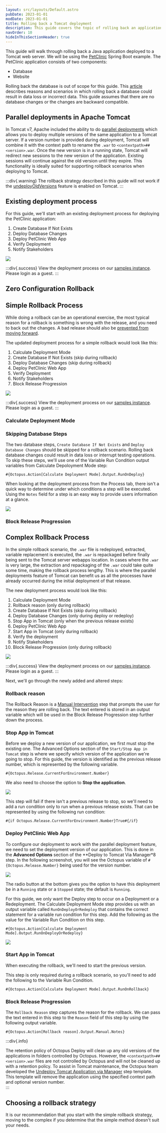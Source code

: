 ```yaml
---
layout: src/layouts/Default.astro
pubDate: 2023-01-01
modDate: 2023-01-01
title: Rolling back a Tomcat deployment
description: This guide covers the topic of rolling back an application deployed to a Tomcat Java application server.
navOrder: 10
hideInThisSectionHeader: true
---
```


This guide will walk through rolling back a Java application deployed to a Tomcat web server.  We will be using the [PetClinic](https://bitbucket.org/octopussamples/petclinic/src/master/) Spring Boot example.  The PetClinic application consists of two components:

- Database
- Website

Rolling back the database is out of scope for this guide.  This [article](https://octopus.com/blog/database-rollbacks-pitfalls) describes reasons and scenarios in which rolling back a database could result in data loss or incorrect data.  This guide assumes that there are no database changes or the changes are backward compatible.

## Parallel deployments in Apache Tomcat

In Tomcat v7, Apache included the ability to do [parallel deployments](https://tomcat.apache.org/tomcat-9.0-doc/config/context.html#Parallel_deployment) which allows you to deploy multiple versions of the same application to a Tomcat server.  If a version number is provided during deployment, Tomcat will combine it with the context path to rename the `.war` to `<contextpath>##<version>.war`.  Once the new version is in a running state, Tomcat will redirect new sessions to the new version of the application.  Existing sessions will continue against the old version until they expire.  This functionality is ideally suited for supporting rollback scenarios when deploying to Tomcat.

:::div{.warning}
The rollback strategy described in this guide will not work if the [undeployOldVersions](https://tomcat.apache.org/tomcat-9.0-doc/config/host.html) feature is enabled on Tomcat.
:::

## Existing deployment process

For this guide, we'll start with an existing deployment process for deploying the PetClinic application:

1.  Create Database If Not Exists
1.  Deploy Database Changes
1.  Deploy PetClinic Web App
1.  Verify Deployment
1.  Notify Stakeholders

![](/docs/deployments/patterns/rollbacks/tomcat/octopus-original-deployment-process.png)

:::div{.success}
View the deployment process on our [samples instance](https://samples.octopus.app/app#/Spaces-762/projects/01-petclinic-original/deployments/process).  Please login as a guest.
:::

## Zero Configuration Rollback

<ZeroConfigRollback />

## Simple Rollback Process

While doing a rollback can be an operational exercise, the most typical reason for a rollback is something is wrong with the release, and you need to back out the changes.  A bad release should also be [prevented from moving forward](/docs/releases/prevent-release-progression).

The updated deployment process for a simple rollback would look like this:

1. Calculate Deployment Mode
1. Create Database If Not Exists (skip during rollback)
1. Deploy Database Changes (skip during rollback)
1. Deploy PetClinic Web App
1. Verify Deployment
1. Notify Stakeholders
1. Block Release Progression

![](/docs/deployments/patterns/rollbacks/tomcat/octopus-simple-rollback-process.png)

:::div{.success}
View the deployment process on our [samples instance](https://samples.octopus.app/app#/Spaces-762/projects/02-petclinic-simplerollback/deployments/process).  Please login as a guest.
:::

### Calculate Deployment Mode

<CalculateDeploymentMode />

### Skipping Database Steps

The two database steps, `Create Database If Not Exists` and `Deploy Database Changes` should be skipped for a rollback scenario.  Rolling back database changes could result in data loss or interrupt testing operations.  To skip these steps, we'll use one of the Variable Run Condition output variables from Calculate Depoloyment Mode step:

```
#{Octopus.Action[Calculate Deployment Mode].Output.RunOnDeploy}
```

When looking at the deployment process from the Process tab, there isn't a quick way to determine under which conditions a step will be executed.  Using the `Notes` field for a step is an easy way to provide users information at a glance.

![](/docs/deployments/patterns/rollbacks/tomcat/octopus-step-notes.png)

### Block Release Progression

<PreventReleaseProgression />

## Complex Rollback Process

In the simple rollback scenario, the `.war` file is redeployed, extracted, variable replacement is executed, the `.war` is repackaged before finally being sent to the Tomcat server webapps location.  In cases where the `.war` is very large, the extraction and repackaging of the `.war` could take quite some time, making the rollback process lengthy.  This is where the parallel deployments feature of Tomcat can benefit us as all the processes have already occurred during the initial deployment of that release.  

The new deployment process would look like this:

1. Calculate Deployment Mode
1. Rollback reason (only during rollback)
1. Create Database If Not Exists (skip during rollback)
1. Deploy Database Changes (only during deploy or redeploy)
1. Stop App in Tomcat (only when the previous release exists)
1. Deploy PetClinic Web App
1. Start App in Tomcat (only during rollback)
1. Verify the deployment
1. Notify Stakeholders
1. Block Release Progression (only during rollback)

![](/docs/deployments/patterns/rollbacks/tomcat/octopus-complex-rollback-process.png)

:::div{.success}
View the deployment process on our [samples instance](https://samples.octopus.app/app#/Spaces-762/projects/03-petclinic-complexrollback/deployments/process).  Please login as a guest.
:::

Next, we'll go through the newly added and altered steps:

### Rollback reason

The Rollback Reason is a [Manual Intervention](/docs/projects/built-in-step-templates/manual-intervention-and-approvals) step that prompts the user for the reason they are rolling back.  The text entered is stored in an output variable which will be used in the Block Release Progression step further down the process.

### Stop App in Tomcat

Before we deploy a new version of our application, we first must stop the existing one.  The Advanced Options section of the `Start/Stop App in Tomcat` step is where we specify which version of the application we're going to stop.  For this guide, the version is identified as the previous release number, which is represented by the following variable.

```
#{Octopus.Release.CurrentForEnvironment.Number}
```

We also need to choose the option to **Stop the application**.

![](/docs/deployments/patterns/rollbacks/tomcat/octopus-stop-application.png)

This step will fail if there isn't a previous release to stop, so we'll need to add a run condition only to run when a previous release exists.  That can be represented by using the following run condition:

```
#{if Octopus.Release.CurrentForEnvironment.Number}True#{/if}
```

### Deploy PetClinic Web App

To configure our deployment to work with the parallel deployment feature, we need to set the deployment version of our application.  This is done in the **Advanced Options** section of the **Deploy to Tomcat Via Manager*8 step.  In the following screenshot, you will see the Octopus variable of `#{Octopus.Release.Number}` being used for the version number.

![](/docs/deployments/patterns/rollbacks/tomcat/octopus-tomcat-advanced.png)

The radio button at the bottom gives you the option to have this deployment be in a `Running` state or a `Stopped` state; the default is `Running`.

For this guide, we only want the Deploy step to occur on a Deployment or a Redeployment.  The Calculate Deployment Mode step provides us with an output variable called `RunOnDeployOrRedeploy` that contains the correct statement for a variable run condition for this step.  Add the following as the value for the Variable Run Condition on this step.

```
#{Octopus.Action[Calculate Deployment Mode].Output.RunOnDeployOrRedeploy}
```

![](/docs/deployments/patterns/rollbacks/tomcat/octopus-deploy-tomcat-run-condition.png)

### Start App in Tomcat

When executing the rollback, we'll need to start the previous version.

This step is only required during a rollback scenario, so you'll need to add the following to the Variable Run Condition.

```
#{Octopus.Action[Calculate Deployment Mode].Output.RunOnRollback}
```

### Block Release Progression

The `Rollback Reason` step captures the reason for the rollback.  We can pass the text entered in this step to the `Reason` field of this step by using the following output variable.

```
#{Octopus.Action[Rollback reason].Output.Manual.Notes}
```

:::div{.info}

The retention policy of Octopus Deploy will clean up any old versions of the applications in folders controlled by Octopus.  However, the `<contextpath>##<version>.war` files are not controlled by Octopus and will not be cleaned up with a retention policy.  To assist in Tomcat maintenance, the Octopus team developed the [Undeploy Tomcat Application via Manager](https://library.octopus.com/step-templates/34f13b4c-64e1-42b4-ad1a-4599f25a850e/actiontemplate-undeploy-tomcat-application-via-manager) step template.  This template will remove the application using the specified context path and optional version number.  
:::

## Choosing a rollback strategy

It is our recommendation that you start with the simple rollback strategy, moving to the complex if you determine that the simple method doesn't suit your needs.
